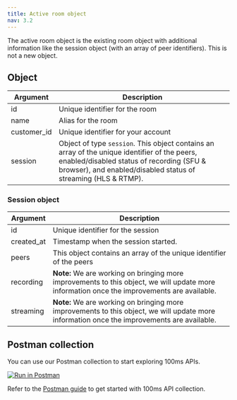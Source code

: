 ```yaml
---
title: Active room object
nav: 3.2
---
```


The active room object is the existing room object with additional information like the session object (with an array of peer identifiers). This is not a new object.

<EndpointRequest title="https://api.100ms.live/v2/active-rooms" />

## Object

| Argument    | Description                                                                                                                                                                                                 |
| ----------- | ----------------------------------------------------------------------------------------------------------------------------------------------------------------------------------------------------------- |
| id          | Unique identifier for the room                                                                                                                                                                              |
| name        | Alias for the room                                                                                                                                                                                          |
| customer_id | Unique identifier for your account                                                                                                                                                                          |
| session     | Object of type `session`. This object contains an array of the unique identifier of the peers, enabled/disabled status of recording (SFU & browser), and enabled/disabled status of streaming (HLS & RTMP). |

### Session object

| Argument   | Description                                                                                                                                 |
| ---------- | ------------------------------------------------------------------------------------------------------------------------------------------- |
| id         | Unique identifier for the session                                                                                                           |
| created_at | Timestamp when the session started.                                                                                                         |
| peers      | This object contains an array of the unique identifier of the peers                                                                         |
| recording  | **Note:** We are working on bringing more improvements to this object, we will update more information once the improvements are available. |
| streaming  | **Note:** We are working on bringing more improvements to this object, we will update more information once the improvements are available. |

## Postman collection

You can use our Postman collection to start exploring 100ms APIs.

[![Run in Postman](https://run.pstmn.io/button.svg)](https://god.gw.postman.com/run-collection/22726679-47dcd974-29d5-4965-a35b-bf9b74a8b25a?action=collection%2Ffork&collection-url=entityId%3D22726679-47dcd974-29d5-4965-a35b-bf9b74a8b25a%26entityType%3Dcollection%26workspaceId%3Dd9145dd6-337b-4761-81d6-21a30b4147a2)

Refer to the [Postman guide](/server-side/v2/introduction/postman-guide) to get started with 100ms API collection.
